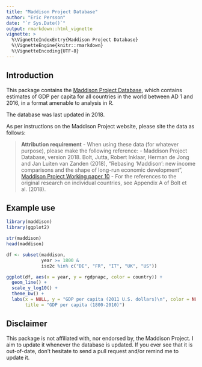 ---
title: "Maddison Project Database"
author: "Eric Persson"
date: "`r Sys.Date()`"
output: rmarkdown::html_vignette
vignette: >
  %\VignetteIndexEntry{Maddison Project Database}
  %\VignetteEngine{knitr::rmarkdown}
  %\VignetteEncoding{UTF-8}
---

## Introduction

This package contains the [Maddison Project Database](http://www.ggdc.net/maddison/), which contains estimates of GDP per capita for all countries in the world between AD 1 and 2016, in a format amenable to analysis in R.

The database was last updated in 2018.

As per instructions on the Maddison Project website, please site the data as follows:

> __Attribution requirement__ - When using these data (for whatever purpose), please make the following reference:
> - Maddison Project Database, version 2018. Bolt, Jutta, Robert Inklaar, Herman de Jong and Jan Luiten van Zanden (2018), “Rebasing ‘Maddison’: new income comparisons and the shape of long-run economic development”, [Maddison Project Working paper 10](https://www.rug.nl/ggdc/historicaldevelopment/maddison/research)
> - For the references to the original research on individual countries, see Appendix A of Bolt et al. (2018).

## Example use

```{r, warning = FALSE, message = FALSE}
library(maddison)
library(ggplot2)

str(maddison)
head(maddison)
```

```{r, fig.width = 6, fig.height = 4, warning = FALSE, message = FALSE}
df <- subset(maddison, 
             year >= 1800 &
             iso2c %in% c("DE", "FR", "IT", "UK", "US"))

ggplot(df, aes(x = year, y = rgdpnapc, color = country)) +
  geom_line() +
  scale_y_log10() +
  theme_bw() +
  labs(x = NULL, y = "GDP per capita (2011 U.S. dollars)\n", color = NULL,
       title = "GDP per capita (1800-2010)")
```

## Disclaimer

This package is not affiliated with, nor endorsed by, the Maddison Project. I aim to update it whenever the database is updated. If you ever see that it is out-of-date, don't hesitate to send a pull request and/or remind me to update it.
